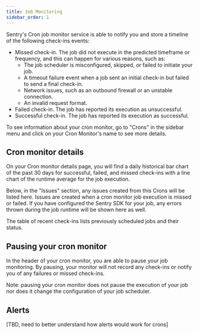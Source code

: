 ```yaml
---
title: Job Monitoring
sidebar_order: 1
---
```


Sentry's Cron job monitor service is able to notify you and store a timeline of the following check-ins events:

- Missed check-in. The job did not execute in the predicted timeframe or frequency, and this can happen for various reasons, such as:
  - The job scheduler is misconfigured, skipped, or failed to initiate your job.
  - A timeout failure event when a job sent an initial check-in but failed to send a final check-in.
  - Network issues, such as an outbound firewall or an unstable connection.
  - An invalid request format.
- Failed check-in. The job has reported its execution as unsuccessful.
- Successful check-in. The job has reported its execution as successful.

To see information about your cron monitor, go to "Crons" in the sidebar menu and click on your Cron Monitor's name to see more details.

## Cron monitor details

On your Cron monitor details page, you will find a daily historical bar chart of the past 30 days for successful, failed, and missed check-ins with a line chart of the runtime average for the job execution.

Below, in the "Issues" section, any issues created from this Crons will be listed here. Issues are created when a cron monitor job execution is missed or failed. If you have configured the Sentry SDK for your job, any errors thrown during the job runtime will be shown here as well.

The table of recent check-ins lists previously scheduled jobs and their status.

## Pausing your cron monitor

In the header of your cron monitor, you are able to pause your job monitoring. By pausing, your monitor will not record any check-ins or notify you of any failures or missed check-ins.

Note: pausing your cron monitor does not pause the execution of your job nor does it change the configuration of your job scheduler.

## Alerts

[TBD, need to better understand how alerts would work for crons]
